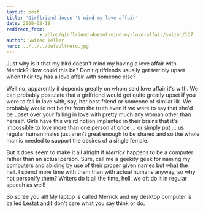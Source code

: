 ```yaml
---
layout: post
title: 'Girflriend doesn''t mind my love affair'
date: 2008-02-19
redirect_from: 
            - /blog/girflriend-doesnt-mind-my-love-affair/swizec/127
author: Swizec Teller
hero: ../../../defaultHero.jpg
---
```

Just why is it that my bird doesn't mind my having a love affair with Merrick? How could this be? Don't girlfriends usually get terribly upset when their toy has a love affair with someone else?

Well no, apparently it depends greatly on whom said love affair it's with. We can probably postulate that a girlfriend would get quite greatly upset if you were to fall in love with, say, her best friend or someone of similar ilk. We probably would not be far from the truth even if we were to say that she'd be upset over your falling in love with pretty much any woman other than herself. Girls have this weird notion implanted in their brains that it's impossible to love more than one person at once ... or simply put ... us regular human males just aren't great enough to be shared and so the whole man is needed to support the desires of a single female.

But it does seem to make it all alright if _Merrick_ happens to be a computer rather than an actual person. Sure, call me a geekity geek for naming my computers and abiding by use of their proper given names but what the hell. I spend more time with them than with actual humans anyway, so why not personify them? Writers do it all the time, hell, we oft do it in regular speech as well!

So scree you all! My laptop is called Merrick and my desktop computer is called Lestat and I don't care what you say think or do.